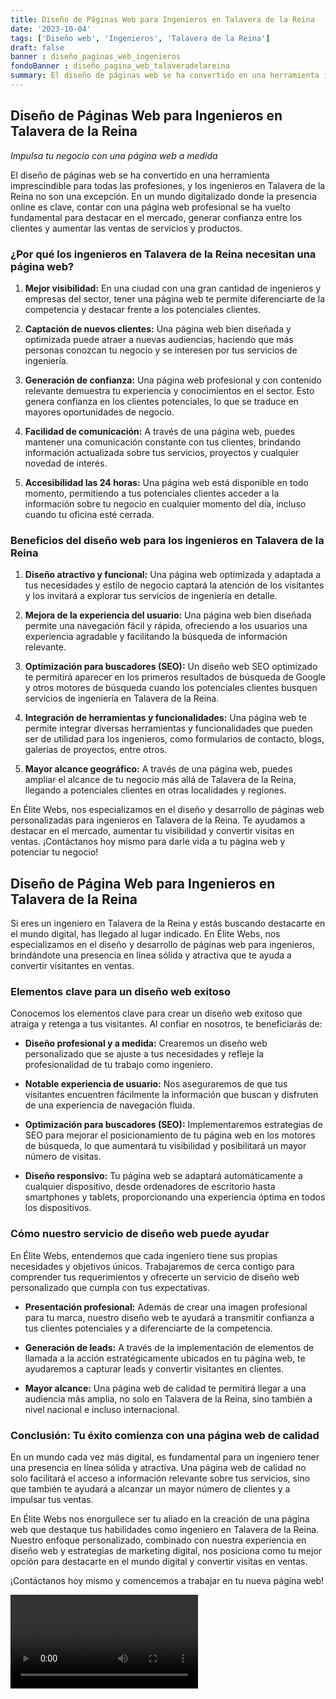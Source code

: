 ```yaml
---
title: Diseño de Páginas Web para Ingenieros en Talavera de la Reina
date: '2023-10-04'
tags: ['Diseño web', 'Ingenieros', 'Talavera de la Reina']
draft: false
banner : diseño_paginas_web_ingenieros
fondoBanner : diseño_pagina_web_talaveradelareina
summary: El diseño de páginas web se ha convertido en una herramienta imprescindible para todas las profesiones, y los ingenieros en Talavera de la Reina no son una excepción. En un mundo digitalizado donde la presencia online es clave, contar con una página web profesional se ha vuelto fundamental para destacar en el mercado, generar confianza entre los clientes y aumentar las ventas de servicios y productos. 
---
```


## **Diseño de Páginas Web para Ingenieros en Talavera de la Reina**
*Impulsa tu negocio con una página web a medida*

El diseño de páginas web se ha convertido en una herramienta imprescindible para todas las profesiones, y los ingenieros en Talavera de la Reina no son una excepción. En un mundo digitalizado donde la presencia online es clave, contar con una página web profesional se ha vuelto fundamental para destacar en el mercado, generar confianza entre los clientes y aumentar las ventas de servicios y productos. 

### **¿Por qué los ingenieros en Talavera de la Reina necesitan una página web?**
1. **Mejor visibilidad:** En una ciudad con una gran cantidad de ingenieros y empresas del sector, tener una página web te permite diferenciarte de la competencia y destacar frente a los potenciales clientes. 

2. **Captación de nuevos clientes:** Una página web bien diseñada y optimizada puede atraer a nuevas audiencias, haciendo que más personas conozcan tu negocio y se interesen por tus servicios de ingeniería.

3. **Generación de confianza:** Una página web profesional y con contenido relevante demuestra tu experiencia y conocimientos en el sector. Esto genera confianza en los clientes potenciales, lo que se traduce en mayores oportunidades de negocio.

4. **Facilidad de comunicación:** A través de una página web, puedes mantener una comunicación constante con tus clientes, brindando información actualizada sobre tus servicios, proyectos y cualquier novedad de interés.

5. **Accesibilidad las 24 horas:** Una página web está disponible en todo momento, permitiendo a tus potenciales clientes acceder a la información sobre tu negocio en cualquier momento del día, incluso cuando tu oficina esté cerrada.

### **Beneficios del diseño web para los ingenieros en Talavera de la Reina**
1. **Diseño atractivo y funcional:** Una página web optimizada y adaptada a tus necesidades y estilo de negocio captará la atención de los visitantes y los invitará a explorar tus servicios de ingeniería en detalle.

2. **Mejora de la experiencia del usuario:** Una página web bien diseñada permite una navegación fácil y rápida, ofreciendo a los usuarios una experiencia agradable y facilitando la búsqueda de información relevante.

3. **Optimización para buscadores (SEO):** Un diseño web SEO optimizado te permitirá aparecer en los primeros resultados de búsqueda de Google y otros motores de búsqueda cuando los potenciales clientes busquen servicios de ingeniería en Talavera de la Reina.

4. **Integración de herramientas y funcionalidades:** Una página web te permite integrar diversas herramientas y funcionalidades que pueden ser de utilidad para los ingenieros, como formularios de contacto, blogs, galerías de proyectos, entre otros.

5. **Mayor alcance geográfico:** A través de una página web, puedes ampliar el alcance de tu negocio más allá de Talavera de la Reina, llegando a potenciales clientes en otras localidades y regiones.

En Élite Webs, nos especializamos en el diseño y desarrollo de páginas web personalizadas para ingenieros en Talavera de la Reina. Te ayudamos a destacar en el mercado, aumentar tu visibilidad y convertir visitas en ventas. ¡Contáctanos hoy mismo para darle vida a tu página web y potenciar tu negocio!

<GifSeo />

<Cta />

## Diseño de Página Web para Ingenieros en Talavera de la Reina

Si eres un ingeniero en Talavera de la Reina y estás buscando destacarte en el mundo digital, has llegado al lugar indicado. En Élite Webs, nos especializamos en el diseño y desarrollo de páginas web para ingenieros, brindándote una presencia en línea sólida y atractiva que te ayuda a convertir visitantes en ventas.

### Elementos clave para un diseño web exitoso

Conocemos los elementos clave para crear un diseño web exitoso que atraiga y retenga a tus visitantes. Al confiar en nosotros, te beneficiarás de:

- **Diseño profesional y a medida:** Crearemos un diseño web personalizado que se ajuste a tus necesidades y refleje la profesionalidad de tu trabajo como ingeniero.

- **Notable experiencia de usuario:** Nos aseguraremos de que tus visitantes encuentren fácilmente la información que buscan y disfruten de una experiencia de navegación fluida.

- **Optimización para buscadores (SEO):** Implementaremos estrategias de SEO para mejorar el posicionamiento de tu página web en los motores de búsqueda, lo que aumentará tu visibilidad y posibilitará un mayor número de visitas.

- **Diseño responsivo:** Tu página web se adaptará automáticamente a cualquier dispositivo, desde ordenadores de escritorio hasta smartphones y tablets, proporcionando una experiencia óptima en todos los dispositivos.

### Cómo nuestro servicio de diseño web puede ayudar

En Élite Webs, entendemos que cada ingeniero tiene sus propias necesidades y objetivos únicos. Trabajaremos de cerca contigo para comprender tus requerimientos y ofrecerte un servicio de diseño web personalizado que cumpla con tus expectativas.

- **Presentación profesional:** Además de crear una imagen profesional para tu marca, nuestro diseño web te ayudará a transmitir confianza a tus clientes potenciales y a diferenciarte de la competencia.

- **Generación de leads:** A través de la implementación de elementos de llamada a la acción estratégicamente ubicados en tu página web, te ayudaremos a capturar leads y convertir visitantes en clientes.

- **Mayor alcance:** Una página web de calidad te permitirá llegar a una audiencia más amplia, no solo en Talavera de la Reina, sino también a nivel nacional e incluso internacional.

### Conclusión: Tu éxito comienza con una página web de calidad

En un mundo cada vez más digital, es fundamental para un ingeniero tener una presencia en línea sólida y atractiva. Una página web de calidad no solo facilitará el acceso a información relevante sobre tus servicios, sino que también te ayudará a alcanzar un mayor número de clientes y a impulsar tus ventas.

En Élite Webs nos enorgullece ser tu aliado en la creación de una página web que destaque tus habilidades como ingeniero en Talavera de la Reina. Nuestro enfoque personalizado, combinado con nuestra experiencia en diseño web y estrategias de marketing digital, nos posiciona como tu mejor opción para destacarte en el mundo digital y convertir visitas en ventas.

¡Contáctanos hoy mismo y comencemos a trabajar en tu nueva página web!

<Video />

<CtaBot job='Ingenieros' city='Talavera de la Reina'/>

<Gmaps query='Talavera de la Reina+españa+maps' />